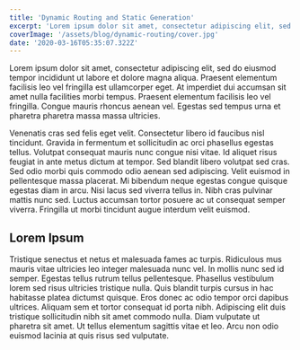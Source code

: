 ```yaml
---
title: 'Dynamic Routing and Static Generation'
excerpt: 'Lorem ipsum dolor sit amet, consectetur adipiscing elit, sed do eiusmod tempor incididunt ut labore et dolore magna aliqua. Praesent elementum facilisis leo vel fringilla est ullamcorper eget. At imperdiet dui accumsan sit amet nulla facilities morbi tempus.'
coverImage: '/assets/blog/dynamic-routing/cover.jpg'
date: '2020-03-16T05:35:07.322Z'
---
```


Lorem ipsum dolor sit amet, consectetur adipiscing elit, sed do eiusmod tempor incididunt
ut labore et dolore magna aliqua. Praesent elementum facilisis leo vel fringilla
est ullamcorper eget. At imperdiet dui accumsan sit amet nulla facilities morbi tempus.
Praesent elementum facilisis leo vel fringilla. Congue mauris rhoncus aenean vel.
Egestas sed tempus urna et pharetra pharetra massa massa ultricies.

Venenatis cras sed felis eget velit. Consectetur libero id faucibus nisl tincidunt.
Gravida in fermentum et sollicitudin ac orci phasellus egestas tellus. Volutpat consequat
mauris nunc congue nisi vitae. Id aliquet risus feugiat in ante metus dictum at tempor.
Sed blandit libero volutpat sed cras. Sed odio morbi quis commodo odio aenean sed
adipiscing. Velit euismod in pellentesque massa placerat. Mi bibendum neque egestas
congue quisque egestas diam in arcu. Nisi lacus sed viverra tellus in. Nibh cras
pulvinar mattis nunc sed. Luctus accumsan tortor posuere ac ut consequat semper viverra.
Fringilla ut morbi tincidunt augue interdum velit euismod.

<TestComponent />

## Lorem Ipsum

Tristique senectus et netus et malesuada fames ac turpis. Ridiculous mus mauris vitae ultricies leo integer malesuada nunc vel. In mollis nunc sed id semper. Egestas tellus rutrum tellus pellentesque. Phasellus vestibulum lorem sed risus ultricies tristique nulla. Quis blandit turpis cursus in hac habitasse platea dictumst quisque. Eros donec ac odio tempor orci dapibus ultrices. Aliquam sem et tortor consequat id porta nibh. Adipiscing elit duis tristique sollicitudin nibh sit amet commodo nulla. Diam vulputate ut pharetra sit amet. Ut tellus elementum sagittis vitae et leo. Arcu non odio euismod lacinia at quis risus sed vulputate.
